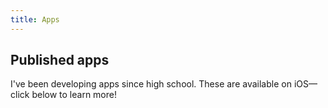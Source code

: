 ```yaml
---
title: Apps
---
```



## Published apps

I've been developing apps since high school. These are available on iOS—click below to learn more!

<CardList numColumns={2}>
  <Card
    title="Math Keeper"
    subtitle="Customizable math formula study/reference app"
    linkPath="/apps/math-keeper"
  >
    <AppIconImage source="/images/math-keeper-icon.png" size={80} alt="Math Keeper icon" />
  </Card>
  <Card
    title="Copy Better"
    subtitle="Convenient extended clipboard for copying and pasting"
    linkPath="/apps/copy-better"
  >
    <AppIconImage source="/images/copy-better-icon.png" size={80} alt="Copy Better icon" />
  </Card>
  <Card
    title="Snake, Cubed"
    subtitle="3D version of the classic snake game in augmented reality"
    linkPath="/apps/snake-cubed"
  >
    <AppIconImage source="/images/snake-cubed-icon.png" size={80} alt="Snake, Cubed icon" />
  </Card>
  <Card
    title="HarvestHaul"
    subtitle="Platform that makes farmers' markets more accessible"
    linkPath="/apps/harvesthaul"
  >
    <AppIconImage source="/images/harvesthaul-icon.png" size={80} alt="HarvestHaul icon" />
  </Card>
</CardList>
